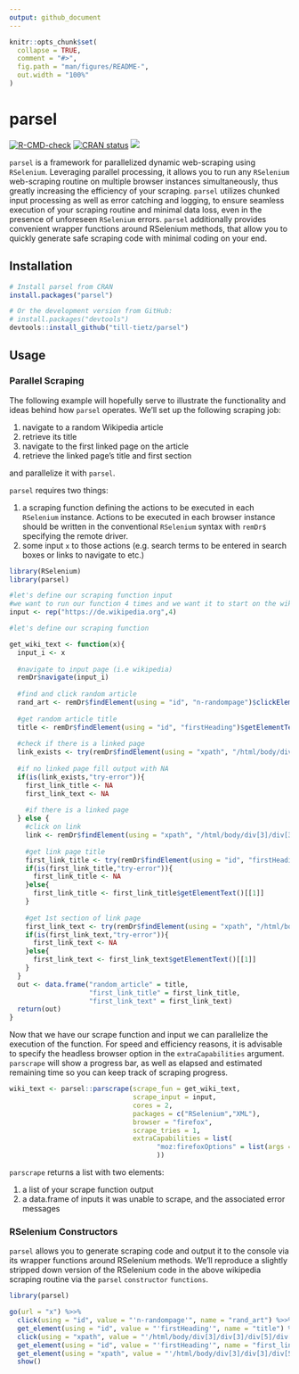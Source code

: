 ```yaml
---
output: github_document
---
```


<!-- README.md is generated from README.Rmd. Please edit that file -->

```r
knitr::opts_chunk$set(
  collapse = TRUE,
  comment = "#>",
  fig.path = "man/figures/README-",
  out.width = "100%"
)
```

# parsel

<!-- badges: start -->
[![R-CMD-check](https://github.com/till-tietz/parsel/workflows/R-CMD-check/badge.svg)](https://github.com/till-tietz/parsel/actions)
[![CRAN status](https://www.r-pkg.org/badges/version/parsel)](https://CRAN.R-project.org/package=parsel)
![](https://cranlogs.r-pkg.org/badges/grand-total/parsel?color)
<!-- badges: end -->

`parsel` is a framework for parallelized  dynamic web-scraping using `RSelenium`. Leveraging parallel processing, it allows you to run any `RSelenium` web-scraping routine on multiple browser instances simultaneously, thus greatly increasing the efficiency of your scraping. `parsel` utilizes chunked input processing as well as error catching and logging, to ensure seamless execution of your scraping routine and minimal data loss, even in the presence of unforeseen `RSelenium` errors. 
`parsel` additionally provides convenient wrapper functions around RSelenium methods, that allow you to quickly generate safe scraping code with minimal coding on your end. 

## Installation

``` r
# Install parsel from CRAN
install.packages("parsel")

# Or the development version from GitHub:
# install.packages("devtools")
devtools::install_github("till-tietz/parsel")
```
## Usage 

### Parallel Scraping 

The following example will hopefully serve to illustrate the functionality and ideas behind how `parsel` operates.
We'll set up the following scraping job:

1. navigate to a random Wikipedia article 
2. retrieve its title 
3. navigate to the first linked page on the article 
4. retrieve the linked page's title and first section 

and parallelize it with `parsel`.

`parsel` requires two things: 

1. a scraping function defining the actions to be executed in each `RSelenium` instance. Actions to be executed in each browser instance should be written in the conventional `RSelenium` syntax with `remDr$` specifying the remote driver.   
2. some input `x` to those actions (e.g. search terms to be entered in search boxes or links to navigate to etc.)

```r
library(RSelenium)
library(parsel)

#let's define our scraping function input 
#we want to run our function 4 times and we want it to start on the wikipedia main page each time 
input <- rep("https://de.wikipedia.org",4)

#let's define our scraping function 

get_wiki_text <- function(x){
  input_i <- x
  
  #navigate to input page (i.e wikipedia)
  remDr$navigate(input_i)
  
  #find and click random article 
  rand_art <- remDr$findElement(using = "id", "n-randompage")$clickElement()
  
  #get random article title 
  title <- remDr$findElement(using = "id", "firstHeading")$getElementText()[[1]]
  
  #check if there is a linked page
  link_exists <- try(remDr$findElement(using = "xpath", "/html/body/div[3]/div[3]/div[5]/div[1]/p[1]/a[1]"))
  
  #if no linked page fill output with NA
  if(is(link_exists,"try-error")){
    first_link_title <- NA
    first_link_text <- NA
    
    #if there is a linked page
  } else {
    #click on link
    link <- remDr$findElement(using = "xpath", "/html/body/div[3]/div[3]/div[5]/div[1]/p[1]/a[1]")$clickElement()
    
    #get link page title
    first_link_title <- try(remDr$findElement(using = "id", "firstHeading"))
    if(is(first_link_title,"try-error")){
      first_link_title <- NA
    }else{
      first_link_title <- first_link_title$getElementText()[[1]]
    }
    
    #get 1st section of link page
    first_link_text <- try(remDr$findElement(using = "xpath", "/html/body/div[3]/div[3]/div[5]/div[1]/p[1]"))
    if(is(first_link_text,"try-error")){
      first_link_text <- NA
    }else{
      first_link_text <- first_link_text$getElementText()[[1]]
    }
  }
  out <- data.frame("random_article" = title,
                    "first_link_title" = first_link_title,
                    "first_link_text" = first_link_text)
  return(out)
}


```

Now that we have our scrape function and input we can parallelize the execution of the function. 
For speed and efficiency reasons, it is advisable to specify the headless browser option in the `extraCapabilities` argument. 
`parscrape` will show a progress bar, as well as elapsed and estimated remaining time so you can keep track of scraping progress. 

```r
wiki_text <- parsel::parscrape(scrape_fun = get_wiki_text,
                               scrape_input = input,
                               cores = 2,
                               packages = c("RSelenium","XML"),
                               browser = "firefox",
                               scrape_tries = 1,
                               extraCapabilities = list(
                                     "moz:firefoxOptions" = list(args = list('--headless'))
                                     ))


```

`parscrape` returns a list with two elements:

1. a list of your scrape function output 
2. a data.frame of inputs it was unable to scrape, and the associated error messages 


### RSelenium Constructors 

`parsel` allows you to generate scraping code and output it to the console via its wrapper functions around RSelenium methods. 
We'll reproduce a slightly stripped down version of the RSelenium code in the above wikipedia scraping routine via the `parsel` `constructor` `functions`. 

```r
library(parsel)

go(url = "x") %>>%
  click(using = "id", value = "'n-randompage'", name = "rand_art") %>>%
  get_element(using = "id", value = "'firstHeading'", name = "title") %>>%
  click(using = "xpath", value = "'/html/body/div[3]/div[3]/div[5]/div[1]/p[1]/a[1]'", name = "link") %>>%
  get_element(using = "id", value = "'firstHeading'", name = "first_link_title") %>>%
  get_element(using = "xpath", value = "'/html/body/div[3]/div[3]/div[5]/div[1]/p[1]'", name = "first_link_text") %>>%
  show()
  

```

